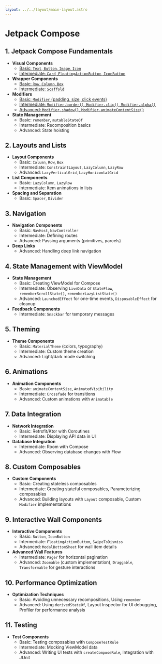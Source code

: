 ---
layout: ../../layout/main-layout.astro
---

# Jetpack Compose

## 1. Jetpack Compose Fundamentals
- **Visual Components**
  - [Basic: `Text`, `Button`, `Image`, `Icon`](./jetpack-compose/01-components-basic)
  - [Intermediate: `Card`, `FloatingActionButton`, `IconButton`](./jetpack-compose/02-components-intermediate)
- **Wrapper Components**
  - [Basic: `Row`, `Column`, `Box`](./jetpack-compose/03-wrappers-basic)
  - [Intermediate: `Scaffold`](./jetpack-compose/04-wrappers-intermediate)
- **Modifiers**
  - [Basic: `Modifier` (padding, size, click events)](./jetpack-compose/05-modifiers-basic)
  - [Intermediate: `Modifier.border()`, `Modifier.clip()`, `Modifier.alpha()`](./jetpack-compose/06-modifiers-intermediate)
  - [Advanced: `Modifier.shadow()`, `Modifier.animateContentSize()`](./jetpack-compose/07-modifiers-advanced)
- **State Management**
  - Basic: `remember`, `mutableStateOf`
  - Intermediate: Recomposition basics
  - Advanced: State hoisting

## 2. Layouts and Lists
- **Layout Components**
  - Basic: `Column`, `Row`, `Box`
  - Intermediate: `ConstraintLayout`, `LazyColumn`, `LazyRow`
  - Advanced: `LazyVerticalGrid`, `LazyHorizontalGrid`
- **List Components**
  - Basic: `LazyColumn`, `LazyRow`
  - Intermediate: Item animations in lists
- **Spacing and Separation**
  - Basic: `Spacer`, `Divider`

## 3. Navigation
- **Navigation Components**
  - Basic: `NavHost`, `NavController`
  - Intermediate: Defining routes
  - Advanced: Passing arguments (primitives, parcels)
- **Deep Links**
  - Advanced: Handling deep link navigation

## 4. State Management with ViewModel
- **State Management**
  - Basic: Creating ViewModel for Compose
  - Intermediate: Observing `LiveData` or `StateFlow`, `rememberScrollState()`, `rememberLazyListState()`
  - Advanced: `LaunchedEffect` for one-time events, `DisposableEffect` for cleanup
- **Feedback Components**
  - Intermediate: `Snackbar` for temporary messages

## 5. Theming
- **Theme Components**
  - Basic: `MaterialTheme` (colors, typography)
  - Intermediate: Custom theme creation
  - Advanced: Light/dark mode switching

## 6. Animations
- **Animation Components**
  - Basic: `animateContentSize`, `AnimatedVisibility`
  - Intermediate: `Crossfade` for transitions
  - Advanced: Custom animations with `Animatable`

## 7. Data Integration
- **Network Integration**
  - Basic: Retrofit/Ktor with Coroutines
  - Intermediate: Displaying API data in UI
- **Database Integration**
  - Intermediate: Room with Compose
  - Advanced: Observing database changes with Flow

## 8. Custom Composables
- **Custom Components**
  - Basic: Creating stateless composables
  - Intermediate: Creating stateful composables, Parameterizing composables
  - Advanced: Building layouts with `Layout` composable, Custom `Modifier` implementations

## 9. Interactive Wall Components
- **Interactive Components**
  - Basic: `Button`, `IconButton`
  - Intermediate: `FloatingActionButton`, `SwipeToDismiss`
  - Advanced: `ModalBottomSheet` for wall item details
- **Advanced Wall Features**
  - Intermediate: `Pager` for horizontal pagination
  - Advanced: `Zoomable` (custom implementation), `Draggable`, `Transformable` for gesture interactions

## 10. Performance Optimization
- **Optimization Techniques**
  - Basic: Avoiding unnecessary recompositions, Using `remember`
  - Advanced: Using `derivedStateOf`, Layout Inspector for UI debugging, Profiler for performance analysis

## 11. Testing
- **Test Components**
  - Basic: Testing composables with `ComposeTestRule`
  - Intermediate: Mocking ViewModel data
  - Advanced: Writing UI tests with `createComposeRule`, Integration with JUnit